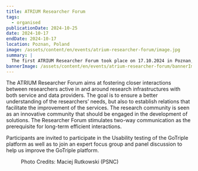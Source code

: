 ```yaml
---
title: ATRIUM Researcher Forum
tags:
  - organised
publicationDate: 2024-10-25
date: 2024-10-17
endDate: 2024-10-17
location: Poznan, Poland
image: /assets/content/en/events/atrium-researcher-forum/image.jpg
summary: |
  The first ATRIUM Researcher Forum took place on 17.10.2024 in Poznan, Poland.
bannerImage: /assets/content/en/events/atrium-researcher-forum/bannerImage.png
---
```

The ATRIUM Researcher Forum aims at fostering closer interactions between researchers active in and around research infrastructures with both service and data providers. The goal is to ensure a better understanding of the researchers’ needs, but also to establish relations that facilitate the improvement of the services. The research community is seen as an innovative community that should be engaged in the development of solutions. The Researcher Forum stimulates two-way communication as the prerequisite for long-term efficient interactions.&#x20;

Participants are invited to participate in the Usability testing of the GoTriple platform as well as to join an expert focus group and panel discussion to help us improve the GoTriple platform.

<Figure src="/assets/content/en/events/atrium-researcher-forum/d3-a2147-.jpg" alt="Presenter and group participants" alignment="stretch">
  Photo Credits: Maciej Rutkowski (PSNC)
</Figure>
